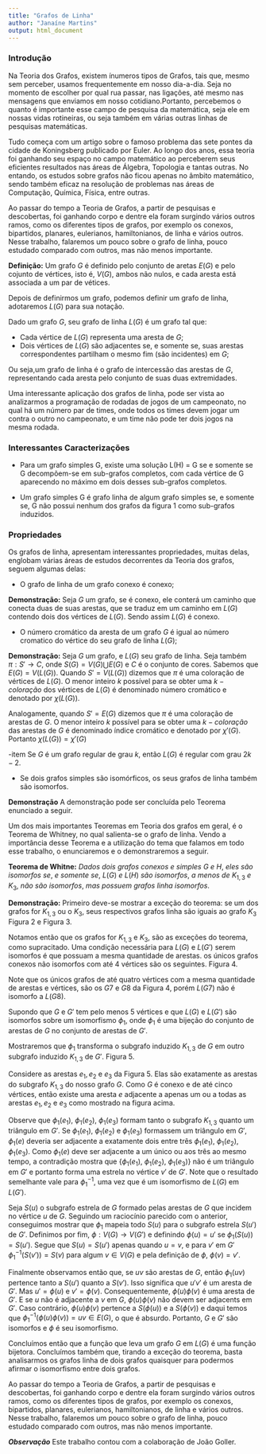 ```yaml
---
title: "Grafos de Linha"
author: "Janaíne Martins"
output: html_document
---
```


### Introdução

Na Teoria dos Grafos, existem ínumeros tipos de Grafos, tais que, mesmo sem perceber, usamos frequentemente em nosso dia-a-dia. Seja no momento de escolher por qual rua passar, nas ligações, até mesmo nas mensagens que enviamos em nosso cotidiano.Portanto, percebemos o quanto é importante esse campo de pesquisa da matemática, seja ele em nossas vidas rotineiras, ou seja também em várias outras linhas de pesquisas matemáticas.

Tudo começa com um artigo sobre o famoso problema das sete pontes da cidade de Koningsberg publicado por Euler. Ao longo dos anos, essa teoria foi ganhando seu espaço no campo matemático ao perceberem seus eficientes resultados
nas áreas de Álgebra, Topologia e tantas outras. No entando, os estudos sobre grafos não ficou apenas no âmbito matemático, sendo também eficaz na resolução de problemas nas áreas de Computação, Química, Física, entre outras. 

Ao passar do tempo a Teoria de Grafos, a partir de pesquisas e descobertas, foi ganhando corpo e dentre ela foram surgindo vários outros ramos, como os diferentes tipos de grafos, por exemplo os conexos, bipartidos, planares, eulerianos, hamiltonianos, de linha e vários outros. Nesse trabalho, falaremos um pouco sobre o grafo de linha, pouco estudado comparado com outros, mas não menos importante.

**Definição:** Um grafo $G$ é definido pelo conjunto de aretas $E(G)$ e pelo cojunto de vértices, isto é, $V(G)$, ambos não nulos, e cada aresta está associada a um par de vétices.

Depois de definirmos um grafo, podemos definir um grafo de linha, adotaremos $L(G)$ para sua notação. 

Dado um grafo $G$, seu grafo de linha $L(G)$ é um grafo tal que:

- Cada vértice de $L(G)$ representa uma aresta de $G$;
- Dois vértices de $L(G)$ são adjacentes se, e somente se, suas arestas correspondentes partilham o mesmo fim (são incidentes) em $G$;

\hspace*{0.6cm}Ou seja,um grafo de linha é o grafo de intercessão das arestas de $G$, representando cada aresta pelo conjunto de suas duas extremidades.

Uma interessante aplicação dos grafos de linha, pode ser vista ao analizarmos a programação de rodadas de jogos de um campeonato, no qual há um número par de times, onde todos os times devem jogar um contra o outro no campeonato, e um time não pode ter dois jogos na mesma rodada.

### Interessantes Caracterizações

- Para um grafo simples G, existe uma solução L(H) = G se e somente se G decompõem-se em sub-grafos completos, com cada vértice de G aparecendo no máximo em dois desses sub-grafos completos.

- Um grafo simples G é grafo linha de algum grafo simples se, e somente se, G não possui nenhum dos grafos da figura 1 como sub-grafos induzidos.

### Propriedades

Os grafos de linha, apresentam interessantes propriedades, muitas delas, englobam várias áreas de estudos decorrentes da Teoria dos grafos, seguem algumas delas:

- O grafo de linha de um grafo conexo é conexo;
    
**Demonstração:**
 Seja $G$ um grafo, se é conexo, ele conterá um caminho que conecta duas de suas arestas, que se traduz em um caminho em $L(G)$ contendo dois dos vértices de $L(G)$. Sendo assim $L(G)$ é conexo.
    
- O número cromático da aresta de um grafo $G$ é igual ao número cromatico do vértice do seu grafo de linha $L(G)$;
    
**Demonstração:**
Seja $G$ um grafo, e $L(G)$ seu grafo de linha.
Seja também $\pi:S'\rightarrow C$, onde $S(G)=V(G)\bigcup E(G)$ e $C$ é o conjunto de cores.
Sabemos que $E(G)=V(L(G))$.
Quando $S' = V(L(G))$ dizemos que $\pi$ é uma coloração de vértices de $L(G)$. O menor inteiro $k$ possível para se obter uma $k-coloração$ dos vértices de $L(G)$ é denominado número cromático e denotado por $\chi(L(G)).$
    
Analogamente, quando $S'=E(G)$ dizemos que $\pi$ é uma coloração de arestas de $G$. O menor inteiro $k$ possível para se obter uma $k-coloração$ das arestas de $G$ é denominado índice cromático e denotado por $\chi '(G)$.
Portanto $\chi(L(G))=\chi '(G)$

-item Se $G$ é um grafo regular de grau $k$, então $L(G)$ é regular com grau $2k-2$.
    
     
- Se dois grafos simples são isomórficos, os seus grafos de linha também são isomorfos.
   
**Demonstração** A demonstração pode ser concluída pelo Teorema enunciado a seguir.

Um dos mais importantes Teoremas em Teoria dos grafos em geral, é o Teorema de Whitney, no qual salienta-se o grafo de linha. Vendo a importância desse Teorema e a utilização do tema que falamos em todo esse trabalho, o enunciaremos e o demonstraremos a seguir.

**Teorema de Whitne:** $Dados$ $dois$ $grafos$ $conexos$ $e$ $simples$ $G$ $e$ $H,$ $eles$ $são$ $isomorfos$ $se,$ $e$ $somente$ $se,$ $L(G)$ $e$ $L(H)$ $são$ $isomorfos,$ $a$ $menos$ $de$ $K_{1,3}$ $e$ $K_{3},$ $não$ $são$ $isomorfos,$ $mas$ $possuem$ $grafos$ $linha$ $isomorfos.$

**Demonstração:**
Primeiro deve-se mostrar a exceção do teorema: se um dos grafos for $K_{1,3}$ ou o $K_{3}$, seus respectivos grafos linha são iguais ao grafo $K_{3}$ Figura 2 e Figura 3.

Notamos então que os grafos for $K_{1,3}$ e $K_{3}$, são as exceções do teorema, como supracitado.
Uma condição necessária para $L(G)$ e $L(G')$ serem isomorfos é que possuam a mesma quantidade de arestas. os únicos grafos conexos não isomorfos com até 4 vértices são os seguintes. Figura 4.

Note que os únicos grafos de até quatro vértices com a mesma quantidade de arestas e vértices, são os $G7$ e $G8$ da Figura 4, porém $L(G7)$ não é isomorfo a $L(G8)$.

Supondo que $G$ e $G'$ tem pelo menos 5 vértices e que $L(G)$ e $L(G')$ são isomorfos sobre um isomorfismo $\phi_{1}$, onde $\phi_{1}$ é uma bijeção do conjunto de arestas de $G$ no conjunto de arestas de $G'$.

Mostraremos que $\phi_{1}$ transforma o subgrafo induzido $K_{1,3}$ de $G$ em outro subgrafo induzido $K_{1,3}$ de $G'$. Figura 5.

Considere as arestas $e_{1}, e_{2}$ e $e_{3}$ da Figura 5. Elas são exatamente as arestas do subgrafo $K_{1,3}$ do nosso grafo $G$. Como $G$ é conexo e de até cinco vértices, então existe uma aresta $e$ adjacente a apenas um ou a todas as arestas $e_{1}, e_{2}$ e $e_{3}$ como mostrado na figura acima.

Observe que $\phi_{1}(e_{1})$, $\phi_{1}(e_{2})$, $\phi_{1}(e_{3})$ formam tanto o subgrafo $K_{1,3}$ quanto um triângulo em $G'$.
Se $\phi_{1}(e_{1})$, $\phi_{1}(e_{2})$ e $\phi_{1}(e_{3})$ formassem um triângulo em $G'$, $\phi_{1}(e)$ deveria ser adjacente a exatamente dois entre três $\phi_{1}(e_{1})$, $\phi_{1}(e_{2})$, $\phi_{1}(e_{3})$.
Como $\phi_{1}(e)$ deve ser adjacente a um único ou aos três ao mesmo tempo, a contradição mostra que $\{\phi_{1}(e_{1})$, $\phi_{1}(e_{2})$, $\phi_{1}(e_{3})\}$ não é um triângulo em $G'$ e portanto forma uma estrela no vértice $v'$ de $G'$.
Note que o resultado semelhante vale para $\phi_{1}^{-1}$, uma vez que é um isomorfismo de $L(G)$ em $L(G')$.


Seja $S(u)$ o subgrafo estrela de $G$ formado pelas arestas de $G$ que incidem no vértice $u$ de $G$. Seguindo um raciocínio parecido com o anterior, conseguimos mostrar que $\phi_{1}$ mapeia todo $S(u)$ para o subgrafo estrela $S(u')$ de $G'$.
Definimos por fim, $\phi: V(G)\rightarrow V(G')$ e definindo $\phi(u)=u'$ se $\phi_{1}(S(u))=S(u')$.
Segue que $S(u)=S(u')$ apenas quando $u=v$, e para $v'$ em $G'$ $\phi_{1}^{-1}(S(v'))=S(v)$ para algum $v\in V(G)$ e pela definição de $\phi$, $\phi(v)=v'$.


Finalmente observamos então que, se $uv$ são arestas de $G$, então $\phi_{1}(uv)$ pertence tanto a $S(u')$ quanto a $S(v')$.
Isso significa que $u'v'$ é um aresta de $G'$. Mas $u'=\phi(u)$ e $v'=\phi(v)$.
Consequentemente, $\phi(u)\phi(v)$ é uma aresta de $G'$. E se $u$ não é adjacente a $v$ em $G$, $\phi(u)\phi(v)$ não devem ser adjacents em $G'$.
Caso contrário, $\phi(u)\phi(v)$ pertence a $S(\phi(u))$ e a $S(\phi(v))$ e daqui temos que $\phi_{1}^{-1}(\phi(u)\phi(v))=uv\in E(G)$, o que é absurdo.
Portanto, $G$ e $G'$ são isomorfos e $\phi$ é seu isomorfismo.


Concluímos então que a função que leva um grafo $G$ em $L(G)$ é uma função bijetora.
Concluímos também que, tirando a exceção do teorema, basta analisarmos os grafos linha de dois grafos quaisquer para podermos afirmar o isomorfismo entre dois grafos.


Ao passar do tempo a Teoria de Grafos, a partir de pesquisas e descobertas, foi ganhando corpo e dentre ela foram surgindo vários outros ramos, como os diferentes tipos de grafos, por exemplo os conexos, bipartidos, planares, eulerianos, hamiltonianos, de linha e vários outros. Nesse trabalho, falaremos um pouco sobre o grafo de linha, pouco estudado comparado com outros, mas não menos importante.

***Observação*** Este trabalho contou com a colaboração de João Goller.